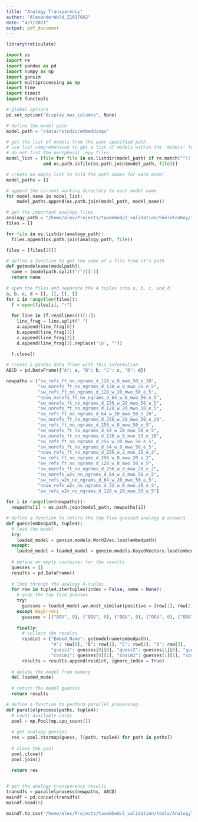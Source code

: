 ```yaml
---
title: "Analogy Transparency"
author: "AlexanderWold_Z1817662"
date: "4/7/2021"
output: pdf_document
---
```

```r
library(reticulate)
```

```python
import os
import re
import pandas as pd
import numpy as np
import gensim
import multiprocessing as mp
import time
import timeit
import functools

# global options
pd.set_option("display.max_columns", None)
```

```python
# define the model path
model_path = "/data/rstudio/embeddings"

# get the list of models from the user specified path
# use list comprehension tp get a list of models within the 'models' folder
# do not list the peripheral .npy files
model_list = [file for file in os.listdir(model_path) if re.match("^(?:(?!\.).)*$", file) \
              and os.path.isfile(os.path.join(model_path, file))]

# create an empty list to hold the path names for each model
model_paths = []

# append the current working directory to each model name
for model_name in model_list:
    model_paths.append(os.path.join(model_path, model_name))

# get the important analogy files
analogy_path = "/home/alex/Projects/taxembed/2_validation/SkeletonKey/input/analogies"
files = []

for file in os.listdir(analogy_path):
  files.append(os.path.join(analogy_path, file))

files = [files[25]]
```

```python
# define a function to get the name of a file from it's path
def getmodelname(modelpath):
  name = (modelpath.split("/"))[-1]
  return name
  
# open the files and separate the 4 tuples into a, b, c, and d
a, b, c, d = [], [], [], []
for i in range(len(files)):
  f = open(files[i], "r")
  
  for line in (f.readlines())[1:]:
    line_frag = line.split(" ")
    a.append(line_frag[0])
    b.append(line_frag[1])
    c.append(line_frag[2])
    d.append(line_frag[3].replace('\n', ""))
  
  f.close()

# create a pandas data frame with this information
ABCD = pd.DataFrame({"A": a, "B": b, "C": c, "D": d})
```


```python
newpaths = ["sw_refs_ft_no_ngrams_d_128_w_8_mwo_50_e_20",
            "sw_norefs_ft_no_ngrams_d_128_w_8_mwo_20_e_5",
            "sw_refs_ft_no_ngrams_d_128_w_20_mwo_50_e_5",
            "nosw_norefs_ft_no_ngrams_d_64_w_8_mwo_50_e_5",
            "sw_norefs_ft_no_ngrams_d_256_w_20_mwo_50_e_5",
            "sw_norefs_ft_no_ngrams_d_128_w_20_mwo_50_e_5",
            "sw_refs_ft_no_ngrams_d_64_w_20_mwo_50_e_20",
            "sw_norefs_ft_no_ngrams_d_256_w_20_mwo_50_e_20",
            "sw_refs_ft_no_ngrams_d_256_w_8_mwo_50_e_5",
            "sw_norefs_ft_no_ngrams_d_64_w_20_mwo_50_e_5",
            "sw_norefs_ft_no_ngrams_d_128_w_8_mwo_50_e_20",
            "sw_refs_ft_no_ngrams_d_256_w_20_mwo_50_e_5",
            "sw_norefs_ft_no_ngrams_d_64_w_8_mwo_50_e_5",
            "nosw_refs_ft_no_ngrams_d_256_w_2_mwo_20_e_2",
            "sw_refs_ft_no_ngrams_d_256_w_8_mwo_20_e_2",
            "sw_refs_ft_no_ngrams_d_128_w_8_mwo_50_e_5",
            "sw_norefs_ft_no_ngrams_d_256_w_8_mwo_20_e_2",
            "sw_norefs_w2v_no_ngrams_d_64_w_8_mwo_50_e_5",
            "sw_refs_w2v_no_ngrams_d_64_w_20_mwo_50_e_5",
            "nosw_refs_w2v_no_ngrams_d_32_w_8_mwo_20_e_5",
            "sw_refs_w2v_no_ngrams_d_128_w_20_mwo_50_e_5"]
            
for i in range(len(newpaths)):
  newpaths[i] = os.path.join(model_path, newpaths[i])

```


```python
# define a function to return the top five guessed analogy d answers
def guess(embedpath, tuple4):
  # load the model
  try:
    loaded_model = gensim.models.Word2Vec.load(embedpath)
  except:
    loaded_model = loaded_model = gensim.models.KeyedVectors.load(embedpath)
  
  # define an empty container for the results
  guesses = []
  results = pd.DataFrame()
  
  # loop through the analogy 4-tuples
  for row in tuple4.itertuples(index = False, name = None):
    # grab the top five guesses
    try:
      guesses = loaded_model.wv.most_similar(positive = [row[1], row[2]], negative = [row[0]], topn = 5)
    except KeyError:
      guesses = [("OOV", 0), ("OOV", 0), ("OOV", 0), ("OOV", 0), ("OOV", 0)]
    
    finally:
      # collect the results
      resdict = {"Embed_Name": getmodelname(embedpath),
                 "A": row[0], "B": row[1], "C": row[2], "D": row[3],
                 "guess1": guesses[0][0], "guess2": guesses[1][0], "guess3": guesses[2][0], "guess4": guesses[3][0], "guess5": guesses[4][0],
                 "cosim1": guesses[0][1], "cosim2": guesses[1][1], "cosim3": guesses[2][1], "cosim4": guesses[3][1], "cosim5": guesses[4][1]}
      results = results.append(resdict, ignore_index = True)
      
  # delete the model from memory
  del loaded_model
  
  # return the model guesses
  return results

# define a function to perform parallel processing
def parallelprocess(paths, tuple4):
  # count available cores
  pool = mp.Pool(mp.cpu_count())
  
  # get analogy guesses
  res = pool.starmap(guess, [(path, tuple4) for path in paths])
  
  # close the pool
  pool.close()
  pool.join()
  
  return res


# get the analogy transparency results
transdfs = parallelprocess(newpaths, ABCD)
maindf = pd.concat(transdfs)
maindf.head(5)
```

```python
maindf.to_csv("/home/alex/Projects/taxembed/2_validation/tools/AnalogyTransparencyResults2.csv")
```


```python
```

